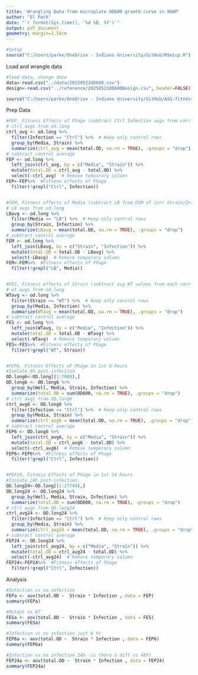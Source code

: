 ```yaml
---
title: 'Wrangling Data from microplate OD600 growth curve in 96WP'
author: "El Park"
date: "`r format(Sys.time(), '%d %B, %Y')`"
output: pdf_document
geometry: margin=2.54cm
---
```



```r

#Setup
source("C:/Users/parke/OneDrive - Indiana University/GitHub/RSetup.R")

```

Load and wrangle data
```r
#load data, change date
data<-read.csv("../data/20250521OD600.csv")
design<-read.csv("../reference/20250521OD600Design.csv", header=FALSE)

source("C:/Users/parke/OneDrive - Indiana University/GitHub/ASG-fitness-effects/microplate_fitness_assay/datawrangling_code/Functions/wrangle96WP_med.str.inf.R")

```

Prep Data
```r
#FEP, Fitness Effects of Phage (subtract Ctrl Infection avgs from corr Strain/Media rows)
# ctrl avgs from od.long
ctrl_avg <- od.long %>%
  filter(Infection == "Ctrl") %>%  # Keep only control rows
  group_by(Media, Strain) %>%
  summarize(ctrl_avg = mean(total.OD, na.rm = TRUE), .groups = "drop")
# subtract control average
FEP <- od.long %>%
  left_join(ctrl_avg, by = c("Media", "Strain")) %>%
  mutate(total.OD = ctrl_avg - total.OD) %>%
  select(-ctrl_avg)  # Remove temporary column
FEP<-FEP%>%  #Fitness effects of Phage
  filter(!grepl("Ctrl", Infection))


#FEM, Fitness effects of Media (subtract LB from DSM of corr Strain/Infection)
# LB avgs from od.long
LBavg <- od.long %>%
  filter(Media == "LB") %>%  # Keep only control rows
  group_by(Strain, Infection) %>%
  summarize(LBavg = mean(total.OD, na.rm = TRUE), .groups = "drop")
# subtract control average
FEM <- od.long %>%
  left_join(LBavg, by = c("Strain", "Infection")) %>%
  mutate(total.OD = total.OD - LBavg) %>%
  select(-LBavg)  # Remove temporary column
FEM<-FEM%>%  #Fitness effects of Phage
  filter(!grepl("LB", Media))


#FES, Fitness effects of Strain (subtract avg WT values from each corr Media/Infection rows)
# wt avgs from od.long
WTavg <- od.long %>%
  filter(Strain == "WT") %>%  # Keep only control rows
  group_by(Media, Infection) %>%
  summarize(WTavg = mean(total.OD, na.rm = TRUE), .groups = "drop")
# subtract control average
FES <- od.long %>%
  left_join(WTavg, by = c("Media", "Infection")) %>%
  mutate(total.OD = total.OD - WTavg) %>%
  select(-WTavg)  # Remove temporary column
FES<-FES%>%  #Fitness effects of Phage
  filter(!grepl("WT", Strain))


#FEP6, Fitness Effects of Phage in 1st 6 hours
#Isolate 6h post-infection
OD.long6<-OD.long[(1:7008),]
OD.long6 <- OD.long6 %>%
  group_by(Well, Media, Strain, Infection) %>%
  summarize(total.OD = sum(OD600, na.rm = TRUE), .groups = "drop")
# ctrl avgs from OD.long6
ctrl_avg6 <- OD.long6 %>%
  filter(Infection == "Ctrl") %>%  # Keep only control rows
  group_by(Media, Strain) %>%
  summarize(ctrl_avg6 = mean(total.OD, na.rm = TRUE), .groups = "drop")
# subtract control average
FEP6 <- OD.long6 %>%
  left_join(ctrl_avg6, by = c("Media", "Strain")) %>%
  mutate(total.OD = ctrl_avg6 - total.OD) %>%
  select(-ctrl_avg6)  # Remove temporary column
FEP6<-FEP6%>%  #Fitness effects of Phage
  filter(!grepl("Ctrl", Infection))


#FEP24, Fitness Effects of Phage in 1st 24 hours
#Isolate 24h post-infection
OD.long24<-OD.long[(1:27744),]
OD.long24 <- OD.long24 %>%
  group_by(Well, Media, Strain, Infection) %>%
  summarize(total.OD = sum(OD600, na.rm = TRUE), .groups = "drop")
# ctrl avgs from OD.long24
ctrl_avg24 <- OD.long24 %>%
  filter(Infection == "Ctrl") %>%  # Keep only control rows
  group_by(Media, Strain) %>%
  summarize(ctrl_avg24 = mean(total.OD, na.rm = TRUE), .groups = "drop")
# subtract control average
FEP24 <- OD.long24 %>%
  left_join(ctrl_avg24, by = c("Media", "Strain")) %>%
  mutate(total.OD = ctrl_avg24 - total.OD) %>%
  select(-ctrl_avg24)  # Remove temporary column
FEP24<-FEP24%>%  #Fitness effects of Phage
  filter(!grepl("Ctrl", Infection))
```

Analysis
```r
#Infection vs no infection
FEPa <- aov(total.OD ~  Strain * Infection , data = FEP)
summary(FEPa)

#Mutant vs WT
FESa <- aov(total.OD ~  Strain * Infection , data = FES)
summary(FESa)

#Infection vs no infection just 6 hr
FEP6a <- aov(total.OD ~  Strain * Infection , data = FEP6)
summary(FEP6a)

#Infection vs no infection 24h--is there a diff vs 48h?
FEP24a <- aov(total.OD ~  Strain * Infection , data = FEP24)
summary(FEP24a)

```


